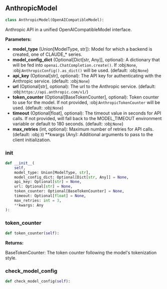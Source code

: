 <a id="camel.models.anthropic_model"></a>

<a id="camel.models.anthropic_model.AnthropicModel"></a>

## AnthropicModel

```python
class AnthropicModel(OpenAICompatibleModel):
```

Anthropic API in a unified OpenAICompatibleModel interface.

**Parameters:**

- **model_type** (Union[ModelType, str]): Model for which a backend is created, one of CLAUDE_* series.
- **model_config_dict** (Optional[Dict[str, Any]], optional): A dictionary that will be fed into `openai.ChatCompletion.create()`. If :obj:`None`, :obj:`AnthropicConfig().as_dict()` will be used. (default: :obj:`None`)
- **api_key** (Optional[str], optional): The API key for authenticating with the Anthropic service. (default: :obj:`None`)
- **url** (Optional[str], optional): The url to the Anthropic service. (default: :obj:`https://api.anthropic.com/v1/`)
- **token_counter** (Optional[BaseTokenCounter], optional): Token counter to use for the model. If not provided, :obj:`AnthropicTokenCounter` will be used. (default: :obj:`None`)
- **timeout** (Optional[float], optional): The timeout value in seconds for API calls. If not provided, will fall back to the MODEL_TIMEOUT environment variable or default to 180 seconds. (default: :obj:`None`)
- **max_retries** (int, optional): Maximum number of retries for API calls. (default: :obj:`3`) **kwargs (Any): Additional arguments to pass to the client initialization.

<a id="camel.models.anthropic_model.AnthropicModel.__init__"></a>

### __init__

```python
def __init__(
    self,
    model_type: Union[ModelType, str],
    model_config_dict: Optional[Dict[str, Any]] = None,
    api_key: Optional[str] = None,
    url: Optional[str] = None,
    token_counter: Optional[BaseTokenCounter] = None,
    timeout: Optional[float] = None,
    max_retries: int = 3,
    **kwargs: Any
):
```

<a id="camel.models.anthropic_model.AnthropicModel.token_counter"></a>

### token_counter

```python
def token_counter(self):
```

**Returns:**

  BaseTokenCounter: The token counter following the model's
tokenization style.

<a id="camel.models.anthropic_model.AnthropicModel.check_model_config"></a>

### check_model_config

```python
def check_model_config(self):
```

